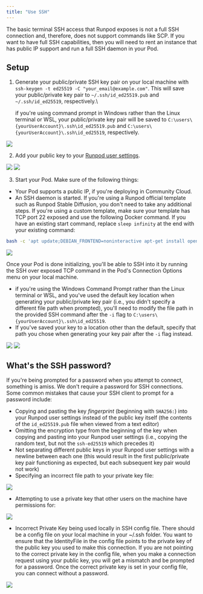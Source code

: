 ```yaml
---
title: "Use SSH"
---
```


The basic terminal SSH access that Runpod exposes is not a full SSH connection and, therefore, does not support commands like SCP. If you want to have full SSH capabilities, then you will need to rent an instance that has public IP support and run a full SSH daemon in your Pod.

## Setup

1. Generate your public/private SSH key pair on your local machine with `ssh-keygen -t ed25519 -C "your_email@example.com"`. This will save your public/private key pair to `~/.ssh/id_ed25519.pub` and `~/.ssh/id_ed25519`, respectively.\\
   <Info>

   if you're using command prompt in Windows rather than the Linux terminal or WSL, your public/private key pair will be saved to `C:\users\{yourUserAccount}\.ssh\id_ed25519.pub` and `C:\users\{yourUserAccount}\.ssh\id_ed25519`, respectively.

   </Info>

<Frame caption="">
  <img src="/images/004be354-4655a01-1-6b0dd022d29cebe257e9e5df21a52fb4.png" />
</Frame>

2. Add your public key to your [Runpod user settings](https://www.runpod.io/console/user/settings).

<Frame caption="">
  <img src="/images/58c926ba-4972691-2-8c4764cae5d826dd756d264474f818d5.png" />
</Frame>

<Frame caption="">
  <img src="/images/1b79b819-c340553-image-5834fe29a2179e6bb7fb75f5aa664037.png" />
</Frame>

3. Start your Pod. Make sure of the following things:

* Your Pod supports a public IP, if you're deploying in Community Cloud.
* An SSH daemon is started. If you're using a Runpod official template such as Runpod Stable Diffusion, you don't need to take any additional steps. If you're using a custom template, make sure your template has TCP port 22 exposed and use the following Docker command. If you have an existing start command, replace `sleep infinity` at the end with your existing command:

```sh
bash -c 'apt update;DEBIAN_FRONTEND=noninteractive apt-get install openssh-server -y;mkdir -p ~/.ssh;cd $_;chmod 700 ~/.ssh;echo "$PUBLIC_KEY" >> authorized_keys;chmod 700 authorized_keys;service ssh start;sleep infinity'
```

<Frame caption="">
  <img src="/images/93b94d98-97823c6-image-73915734bbfd2cd60e89c719561877e1.png" />
</Frame>

Once your Pod is done initializing, you'll be able to SSH into it by running the SSH over exposed TCP command in the Pod's Connection Options menu on your local machine.

<Info>

* if you're using the Windows Command Prompt rather than the Linux terminal or WSL, and you've used the default key location when generating your public/private key pair (i.e., you didn't specify a different file path when prompted), you'll need to modify the file path in the provided SSH command after the `-i` flag to `C:\users\{yourUserAccount}\.ssh\id_ed25519`.
* If you've saved your key to a location other than the default, specify that path you chose when generating your key pair after the `-i` flag instead.

</Info>

<Frame caption="">
  <img src="/images/ccf2d8df-3d51ed8-image-e3c4caabde1ffd0116215fcedd5986d8.png" />
</Frame>

<Frame caption="">
  <img src="/images/979e0732-ff71847-image-7ce565e90197a0386f790c9f8a987987.png" />
</Frame>

## What's the SSH password?

If you're being prompted for a password when you attempt to connect, something is amiss. We don't require a password for SSH connections. Some common mistakes that cause your SSH client to prompt for a password include:

* Copying and pasting the key *fingerprint* (beginning with `SHA256:`) into your Runpod user settings instead of the public key itself (the contents of the `id_ed25519.pub` file when viewed from a text editor)
* Omitting the encryption type from the beginning of the key when copying and pasting into your Runpod user settings (i.e., copying the random text, but not the `ssh-ed25519` which precedes it)
* Not separating different public keys in your Runpod user settings with a newline between each one (this would result in the first public/private key pair functioning as expected, but each subsequent key pair would not work)
* Specifying an incorrect file path to your private key file:

<Frame caption="">
  <img src="/images/4222183b-10cbfa6-image-3f9272d8e4fcad6a389624dacca81776.png" />
</Frame>

* Attempting to use a private key that other users on the machine have permissions for:

<Frame caption="">
  <img src="/images/87f500a5-7a5cf85-image-c96832adff89df1939a8549b42d4bd74.png" />
</Frame>

* Incorrect Private Key being used locally in SSH config file. There should be a config file on your local machine in your \~/.ssh folder. You want to ensure that the IdentityFile in the config file points to the private key of the public key you used to make this connection. If you are not pointing to the correct private key in the config file, when you make a connection request using your public key, you will get a mismatch and be prompted for a password. Once the correct private key is set in your config file, you can connect without a password.

<Frame caption="">
  <img src="/images/a336f3d0-329799832-1f3db241-72a1-4d29-be36-ea5bab945b0a.png" />
</Frame>
